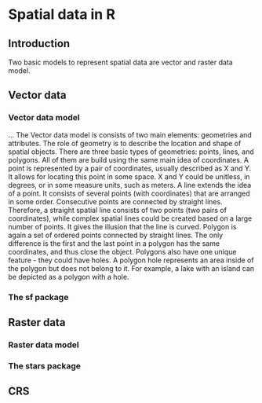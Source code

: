 # Spatial data in R {#geodata}
<!-- # Geographic data in R {#geodata} -->
<!-- to discuss -->

\index{geodata}

## Introduction

Two basic models to represent spatial data are vector and raster data model.
<!-- - few introduction sections -->
<!-- - mention GDAL, PROJ, and GEOS -->
<!-- - references to the next sections -->
<!-- - maybe also references to some books (either here or in the next section or both) -->
<!-- - maybe also mention some data sources -->

## Vector data

<!-- - one/two intro sentences -->
<!-- - including r packages used for vector representation -->

### Vector data model

...
The Vector data model is consists of two main elements: geometries and attributes.
The role of geometry is to describe the location and shape of spatial objects.
There are three basic types of geometries: points, lines, and polygons.
All of them are build using the same main idea of coordinates.
A point is represented by a pair of coordinates, usually described as X and Y.
It allows for locating this point in some space.
<!-- short CRS intro -->
X and Y could be unitless, in degrees, or in some measure units, such as meters.
<!-- maybe ref to CRS section here -->
<!-- ways to adjust points aesthetics: point sizes, colors, shapes, (markers/images) -->
<!-- examples of points -->
A line extends the idea of a point.
It consists of several points (with coordinates) that are arranged in some order.
Consecutive points are connected by straight lines.
Therefore, a straight spatial line consists of two points (two pairs of coordinates), while complex spatial lines could be created based on a large number of points.<!--to rewrite-->
It gives the illusion that the line is curved. 
<!-- ways to adjust lines aesthetics: colors, lwd (line width) -->
<!-- in theory lty could be also used - but it is not implemented in tmap -->
<!-- examples of lines -->
Polygon is again a set of ordered points connected by straight lines. 
The only difference is the first and the last point in a polygon has the same coordinates, and thus close the object.
<!-- ways to adjust polygons aesthetics: (fill) colors, (line/borders) colors -->
<!-- examples of polygons -->
Polygons also have one unique feature - they could have holes. 
A polygon hole represents an area inside of the polygon but does not belong to it.
For example, a lake with an island can be depicted as a polygon with a hole.



<!-- additional dimensions: -->
<!-- - more than two coordinates (XYZM) -->
<!-- - multiobjects -->
<!-- - additional geometries -->

<!-- - what is the vector data model (point coordinates) -->
<!-- - examples -->
<!-- - what's the simple features standard -->
<!-- - main geometry types -->
<!-- - relation between geometries and attributes -->
<!-- - vector file formats -->
<!-- - advantages/disadvantages -->
<!-- - example figure (similar to the one in geocompr, but made with tmap) -->

### The sf package

<!-- - how the sf objects are organized -->
<!-- - how to read sf objects from files -->
<!-- - where to find info on how to operate on sf objects -->
<!-- - https://geocompr.github.io/ -->
<!-- - vector simplification? -->
<!-- - stars proxy -->

## Raster data

<!-- one/two intro sentences -->
<!-- including r packages used for raster representation -->

### Raster data model

<!-- - raster data model (grid) -->
<!-- - contionous and categorical rasters -->
<!-- - examples -->
<!-- - single layer rasters vs multilayer rasters -->
<!-- - storing bands vs attributes (either here or in the next section) (data cubes) -->
<!-- - rbg rasters -->
<!-- - regular, rotated, sheared, rectilinear and curvilinear rasters -->
<!-- - raster file formats -->

### The stars package

<!-- - how the stars objects are organized -->
<!-- - how to read stars objects from files -->
<!-- - including reading chunks, changing resolution, and selecting bands -->
<!-- - where to find info on how to operate on stars objects -->
<!-- - https://r-spatial.github.io/stars/index.html -->
<!-- - advice: sometimes/often it is better to prepare spatial object before the mapping, than trying to over-customize the map -->
<!-- - stars proxy -->


## CRS
<!-- mtennekes part -->